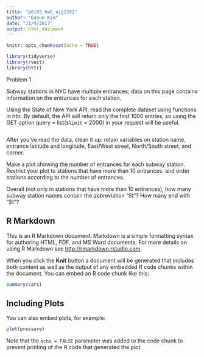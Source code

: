 ```yaml
---
title: "p8105_hw5_ajg2202"
author: "Gaeun Kim"
date: "11/4/2017"
output: html_document
---
```


```r
knitr::opts_chunk$set(echo = TRUE)
```

```r
library(tidyverse)
library(rvest)
library(httr)
```

Problem 1

Subway stations in NYC have multiple entrances; data on this page contains information on the entrances for each station.

Using the State of New York API, read the complete dataset using functions in httr. By default, the API will return only the first 1000 entries, so using the GET option query = list(`$limit` = 2000) in your request will be useful.

```r

```


After you’ve read the data, clean it up: retain variables on station name, entrance latitude and longitude, East/West street, North/South street, and corner.

Make a plot showing the number of entrances for each subway station. Restrict your plot to stations that have more than 10 entrances, and order stations according to the number of entrances.

Overall (not only in stations that have more than 10 entrances), how many subway station names contain the abbreviation “St”? How many end with “St”?


## R Markdown

This is an R Markdown document. Markdown is a simple formatting syntax for authoring HTML, PDF, and MS Word documents. For more details on using R Markdown see <http://rmarkdown.rstudio.com>.

When you click the **Knit** button a document will be generated that includes both content as well as the output of any embedded R code chunks within the document. You can embed an R code chunk like this:

```r
summary(cars)
```

## Including Plots

You can also embed plots, for example:

```r
plot(pressure)
```

Note that the `echo = FALSE` parameter was added to the code chunk to prevent printing of the R code that generated the plot.

